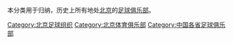 {{Catnav|頁面分類|...|中國足球|中国足球俱乐部}}
{{Catnav|頁面分類|...|北京体育|北京足球}}

本分类用于归纳，历史上所有地处[[北京|北京]]的[[足球俱乐部|足球俱乐部]]。

[[Category:北京足球组织|Category:北京足球组织]]
[[Category:北京体育俱乐部|Category:北京体育俱乐部]]
[[Category:中国各省足球俱乐部|Category:中国各省足球俱乐部]]